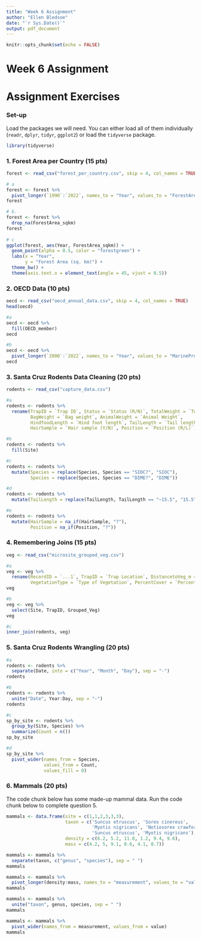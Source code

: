 ```yaml
---
title: "Week 6 Assignment"
author: "Ellen Bledsoe"
date: "`r Sys.Date()`"
output: pdf_document
---
```


```r
knitr::opts_chunk$set(echo = FALSE)
```

# Week 6 Assignment

# Assignment Exercises

### Set-up

Load the packages we will need. You can either load all of them individually (`readr`, `dplyr`, `tidyr`, `ggplot2`) or load the `tidyverse` package.

```r
library(tidyverse)
```

### 1. Forest Area per Country (15 pts)


```r
forest <- read_csv("forest_per_country.csv", skip = 4, col_names = TRUE)
```


```r
# a
forest <- forest %>% 
  pivot_longer(`1990`:`2022`, names_to = "Year", values_to = "ForestArea_sqkm")
forest

# b.
forest <- forest %>% 
  drop_na(ForestArea_sqkm)
forest
  
# c
ggplot(forest, aes(Year, ForestArea_sqkm)) +
  geom_point(alpha = 0.5, color = "forestgreen") +
  labs(x = "Year",
       y = "Forest Area (sq. km)") +
  theme_bw() +
  theme(axis.text.x = element_text(angle = 45, vjust = 0.5))
```

### 2. OECD Data (10 pts)


```r
oecd <- read_csv("oecd_annual_data.csv", skip = 4, col_names = TRUE)
head(oecd)
```

```r
#a
oecd <- oecd %>% 
  fill(OECD_member)
oecd

#b
oecd <- oecd %>% 
  pivot_longer(`2000`:`2022`, names_to = "Year", values_to = "MarineProtectedArea_sqkm")
oecd
```

### 3. Santa Cruz Rodents Data Cleaning (20 pts)


```r
rodents <- read_csv("capture_data.csv")

#a
rodents <- rodents %>% 
  rename(TrapID = `Trap ID`, Status = `Status (R/N)`, TotalWeight = `Total Weight`,
         BagWeight = `Bag weight`, AnimalWeight = `Animal Weight`, 
         HindfoodLength = `Hind foot length`, TailLength = `Tail length`,
         HairSample = `Hair sample (Y/N)`, Position = `Position (R/L)`)

#b 
rodents <- rodents %>% 
  fill(Site)

#c
rodents <- rodents %>% 
  mutate(Species = replace(Species, Species == "SIOC?", "SIOC"),
         Species = replace(Species, Species == "DIME?", "DIME"))

#d
rodents <- rodents %>% 
  mutate(TailLength = replace(TailLength, TailLength == "~15.5", "15.5"))

#e
rodents <- rodents %>% 
  mutate(HairSample = na_if(HairSample, "?"),
         Position = na_if(Position, "?"))

```


### 4. Remembering Joins (15 pts)

```r
veg <- read_csv("microsite_grouped_veg.csv")

#a
veg <- veg %>% 
  rename(RecordID = `...1`, TrapID = `Trap Location`, DistancetoVeg_m = `Distance to Vegetation (m)`,
         VegetationType = `Type of Vegetation`, PercentCover = `Percent Veg Cover`, DistancetoWater_m = `Distance to Water (m)`)
veg

#b
veg <- veg %>% 
  select(Site, TrapID, Grouped_Veg)
veg

#c
inner_join(rodents, veg)
```

### 5. Santa Cruz Rodents Wrangling (20 pts)

```r
#a
rodents <- rodents %>% 
  separate(Date, into = c("Year", "Month", "Day"), sep = "-")
rodents

#b
rodents <- rodents %>% 
  unite("Date", Year:Day, sep = "-")
rodents

#c
sp_by_site <- rodents %>% 
  group_by(Site, Species) %>% 
  summarize(Count = n())
sp_by_site

#d
sp_by_site %>% 
  pivot_wider(names_from = Species,
              values_from = Count,
              values_fill = 0)
```

### 6. Mammals (20 pts)

The code chunk below has some made-up mammal data. Run the code chunk below to complete question 5.

```r
mammals <- data.frame(site = c(1,1,2,3,3,3), 
                      taxon = c('Suncus etruscus', 'Sorex cinereus', 
                                'Myotis nigricans', 'Notiosorex crawfordi', 
                                'Suncus etruscus', 'Myotis nigricans'),
                      density = c(6.2, 5.2, 11.0, 1.2, 9.4, 9.6),
                      mass = c(4.2, 5, 9.1, 8.6, 4.1, 8.7))
```

```r
mammals <- mammals %>% 
  separate(taxon, c("genus", "species"), sep = " ")
mammals

mammals <- mammals %>% 
  pivot_longer(density:mass, names_to = "measurement", values_to = "value")
mammals

mammals <- mammals %>% 
  unite("taxon", genus, species, sep = " ")
mammals

mammals <- mammals %>% 
  pivot_wider(names_from = measurement, values_from = value)
mammals
```
